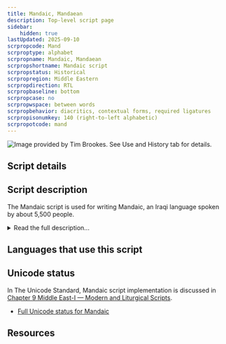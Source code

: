 ```yaml
---
title: Mandaic, Mandaean
description: Top-level script page
sidebar:
    hidden: true
lastUpdated: 2025-09-10
scrpropcode: Mand
scrproptype: alphabet
scrpropname: Mandaic, Mandaean
scrpropshortname: Mandaic script
scrpropstatus: Historical
scrpropregion: Middle Eastern
scrpropdirection: RTL
scrpropbaseline: bottom
scrpropcase: no
scrpropwspace: between words
scrpropbehavior: diacritics, contextual forms, required ligatures
scrpropisonumkey: 140 (right-to-left alphabetic)
scrpropotcode: mand
---
```



![](../images/mand-sample.png "Image provided by Tim Brookes. See Use and History tab for details.")

## Script details

<ScriptDetails />

## Script description

The Mandaic script is used for writing Mandaic, an Iraqi language spoken by about 5,500 people.

<details>
<summary>Read the full description...</summary>It is also the script of Classical Mandaic, the liturgical language of the Mandaean religion. The script has been difficult to date, and its exact derivation is controversial, but many scholars believe it to be closely related with a number of scripts descended from Parthian, itself descended from Aramaic writing. Early examples of Mandaic writing reveal that the script has remained relatively unchanged since it began to be used.

Mandaic is written from right to left using a cursive script; some letters undergo slight modifications depending on their position in the word to enable joining on the left and right. The alphabet contains 22 letters, plus a symbol _dushenna_ for the relative particle _di_, which is usually included in the alphabetic inventory. This symbol is composed of two other letters, 'd' and 'i' which can also ligate to form a d+i ligature; this ligature is different from _dushenna_. The first letter, 'a' is sometimes repeated at the end of the alphabet to bring the inventory up to 24 letters, an auspicious number in the Mandaean religion.

As in other Semitic scripts, the letters representing [w] and [y] also represent [u/o] and [i] respectively, but, unlike other Semitic scripts, Mandaic also has a letter specifically for representing [a] and [e]. Vowels are almost always fully represented.

There are three diacritic marks, the _vocalization mark_, the [_gemination_](/reference/glossary#gemination) _mark_ and the _affrication mark_. The vocalization mark, a horizontal stroke below the letter, is used to distinguish the vowel quality of a vowel letter. The gemination mark, a dot below the letter, is used to represent a long consonant. The affrication mark, two dots below the letter, does not simply mark affrication but a number of phonological processes, to enable foreign sounds to be transcribed. For example, it can be written under 't' to produce [θ], but under 'p' it produces [f], and under 'g' it produces [ɣ].

Mandaic writing employs two script-specific punctuation marks which roughly perform the functions of a full stop and of a comma. These are used infrequently.
</details>

## Languages that use this script

<WsList script='Mand' wsMax='5' />

## Unicode status

In The Unicode Standard, Mandaic script implementation is discussed in [Chapter 9 Middle East-I — Modern and Liturgical Scripts](https://www.unicode.org/versions/latest/core-spec/chapter-9/#G46613).

- [Full Unicode status for Mandaic](/scrlang/unicode/mand-unicode)



## Resources

<ScriptResources detailSummary='seemore' />

